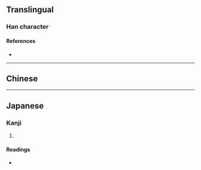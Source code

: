 {{character info}}
==Translingual==

===Han character===
{{Han char|rn=27|rad=厂|as=12|sn=14|four=|canj=MDDI|ids=⿸𠩵⿰⿺乚丶丶}}

====References====
* {{Han ref|kx=0162.441|dkj=03016|hdz=80007.190|uh=53AF|ud=21423}}

----

==Chinese==
{{zh-see|歷|v}}

----

==Japanese==

===Kanji===
{{ja-kanji|grade=|rs=厂12}}

# {{rfdef|ja|sort=厂12}}

====Readings====
* {{ja-readings|on=[[れき]] (reki)|kun=[[こよみ]] (koyomi)}}